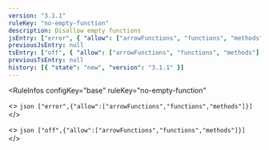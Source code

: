 ```yaml
---
version: "3.1.1"
ruleKey: "no-empty-function"
description: Disallow empty functions
jsEntry: ["error", { "allow": ["arrowFunctions", "functions", "methods"] }]
previousJsEntry: null
tsEntry: ["off", { "allow": ["arrowFunctions", "functions", "methods"] }]
previousTsEntry: null
history: [{ "state": "new", "version": "3.1.1" }]
---
```


<RuleInfos 
  configKey="base" 
  ruleKey="no-empty-function" 
>
  <>
    ```json
    ["error",{"allow":["arrowFunctions","functions","methods"]}]
    ```
  </>

  <>
    ```json
    ["off",{"allow":["arrowFunctions","functions","methods"]}]
    ```
  </>
</RuleInfos>
